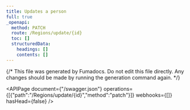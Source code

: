 ```yaml
---
title: Updates a person
full: true
_openapi:
  method: PATCH
  route: /Regions/update/{id}
  toc: []
  structuredData:
    headings: []
    contents: []
---
```


{/* This file was generated by Fumadocs.
Do not edit this file directly. Any changes should be made by running the generation command again. */}

<APIPage document={"/swagger.json"} operations={[{"path":"/Regions/update/{id}","method":"patch"}]} webhooks={[]} hasHead={false} />